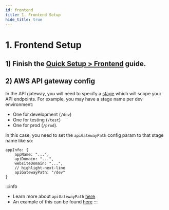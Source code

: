```yaml
---
id: frontend
title: 1. Frontend Setup
hide_title: true
---
```


<!-- COPY DOCS -->
<!-- ./thirdpartyemailpassword/serverless/with-aws-lambda/frontend.mdx -->

# 1. Frontend Setup


## 1) Finish the [Quick Setup > Frontend](../../quick-setup/frontend) guide.

## 2) AWS API gateway config

In the API gateway, you will need to specify a [stage](https://docs.aws.amazon.com/apigateway/latest/developerguide/stages.html) which will scope your API endpoints. For example, you may have a stage name per dev environment:
- One for development (`/dev`)
- One for testing (`/test`)
- One for prod (`/prod`).

In this case, you need to set the `apiGatewayPath` config param to that stage name like so:

```tsx
appInfo: {
    appName: "...",
    apiDomain: "...",
    websiteDomain: "...",
    // highlight-next-line
    apiGatewayPath: "/dev" 
}
```

:::info
- Learn more about `apiGatewayPath` [here](../../appinfo)
- An example of this can be found [here](https://github.com/supertokens/supertokens-auth-react/blob/master/examples/with-aws-lambda/frontend/src/App.tsx#L27)
:::
